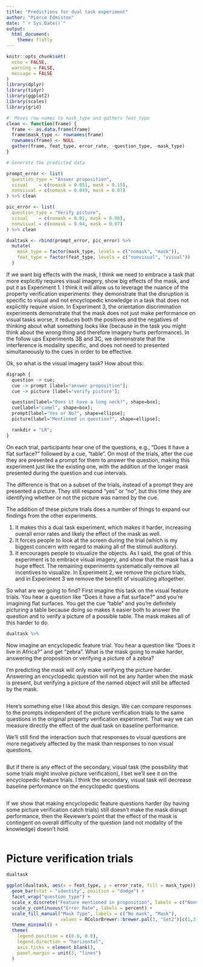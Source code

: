 ```yaml
---
title: "Predictions for dual task experiment"
author: "Pierce Edmiston"
date: "`r Sys.Date()`"
output:
  html_document:
    theme: flatly
---
```


```r
knitr::opts_chunk$set(
  echo = FALSE,
  warning = FALSE,
  message = FALSE
)
library(dplyr)
library(tidyr)
library(ggplot2)
library(scales)
library(grid)

#' Moves row names to mask_type and gathers feat_type
clean <- function(frame) {
  frame <- as.data.frame(frame)
  frame$mask_type <- rownames(frame)
  rownames(frame) <- NULL
  gather(frame, feat_type, error_rate, -question_type, -mask_type)
}

# Generate the predicted data

prompt_error <- list(
  question_type = "Answer proposition",
  visual    = c(nomask = 0.051, mask = 0.15),
  nonvisual = c(nomask = 0.049, mask = 0.07)
) %>% clean

pic_error <- list(
  question_type = "Verify picture",
  visual    = c(nomask = 0.01, mask = 0.08),
  nonvisual = c(nomask = 0.04, mask = 0.07)
) %>% clean

dualtask <- rbind(prompt_error, pic_error) %>%
  mutate(
    mask_type = factor(mask_type, levels = c("nomask", "mask")),
    feat_type = factor(feat_type, levels = c("nonvisual", "visual"))
  )
```

If we want big effects with the mask, I think we need to embrace a task that 
more explicitly requires visual imagery, show big effects of the mask, and put
it as Experiment 1. I think it will allow us to leverage the nuance of the
property verification experiments: they demonstrate that the disruption is
specific to visual and not encyclopedic knowledge in a task that does not
explicitly require vision. In Experiment 3, the orientation discrimination
experiments demonstrate that the mask does not just make performance on visual
tasks worse, it reduces both the positives and the negatives of thinking about
what something looks like (because in the task you might think about the wrong
thing and therefore imagery hurts performance). In the follow ups Experiments 3B
and 3C, we demonstrate that the interference is modality specific, and does not
need to presented simultaneously to the cues in order to be effective.

Ok, so what is the visual imagery task? How about this:

```r
digraph {
  question -> cue;
  cue -> prompt [label="answer proposition"];
  cue -> picture [label="verify picture"];

  question[label="Does it have a long neck?", shape=box];
  cue[label="camel", shape=box];
  prompt[label="Yes or No?", shape=ellipse];
  picture[label="Mentioned in question?", shape=ellipse];

  rankdir = "LR";
}
```

On each trial, participants hear one of the questions, e.g., “Does it have a
flat surface?” followed by a cue, “table”. On most of the trials, after the cue
they are presented a prompt for them to answer the question, making this
experiment just like the existing one, with the addition of the longer mask
presented during the question and cue intervals.

The difference is that on a subset of the trials, instead of a prompt they are
presented a picture. They still respond “yes” or “no”, but this time they are
identifying whether or not the picture was named by the cue.

The addition of these picture trials does a number of things to expand our
findings from the other experiments.

  1.  It makes this a dual task experiment, which makes it harder, increasing 
      overall error rates and likely the effect of the mask as well.
  2.  It forces people to look at the screen during the trial (which is my
      biggest concern with regard to making all of the stimuli auditory).
  3.  It encourages people to visualize the objects. As I said, the goal of this
      experiment is to embrace visual imagery, and show that the mask has a huge
      effect. The remaining experiments systematically remove all incentives to
      visualize. In Experiment 2, we remove the picture trials, and in Experiment 3
      we remove the benefit of visualizing altogether.

So what are we going to find? First imagine this task on the visual feature
trials. You hear a question like “Does it have a flat surface?” and you’re
imagining flat surfaces. You get the cue “table” and you’re definitely picturing
a table because doing so makes it easier both to answer the question and to
verify a picture of a possible table. The mask makes all of this harder to do.

```r
dualtask %>%

```

Now imagine an encyclopedic feature trial. You hear a question like “Does it
live in Africa?” and get “zebra”. What is the mask going to make harder,
answering the proposition or verifying a picture of a zebra?

I’m predicting the mask will only make verifying the picture harder. Answering
an encyclopedic question will not be any harder when the mask is present, but
verifying a picture of the named object will still be affected by the mask.

```r

```

Here’s something else I like about this design. We can compare responses to the
prompts independent of the picture verification trials to the same questions in
the original property verification experiment. That way we can measure directly
the effect of the dual task on baseline performance.

We’ll still find the interaction such that responses to visual questions are
more negatively affected by the mask than responses to non visual questions.

```r

```

But if there is any effect of the secondary, visual task (the possibility that
some trials might involve picture verification), I bet we’ll see it on the
encyclopedic feature trials. I think the secondary, visual task will decrease
baseline performance on the encyclopedic questions.

```r

```

If we show that making encyclopedic feature questions harder (by having some
picture verification catch trials) still doesn’t make the mask disrupt
performance, then the Reviewer’s point that the effect of the mask is contingent
on overall difficulty of the question (and not modality of the knowledge)
doesn’t hold.


```r

```


# Picture verification trials

```r
dualtask
```

```r
ggplot(dualtask, aes(x = feat_type, y = error_rate, fill = mask_type)) +
  geom_bar(stat = "identity", position = "dodge") +
  facet_wrap("question_type") +
  scale_x_discrete("Feature mentioned in proposition", labels = c("Nonvisual", "Visual")) +
  scale_y_continuous("Error Rate", labels = percent) +
  scale_fill_manual("Mask Type", labels = c("No mask", "Mask"), 
                    values = RColorBrewer::brewer.pal(3, "Set2")[c(1,3)]) +
  theme_minimal() +
  theme(
    legend.position = c(0.8, 0.8),
    legend.direction = "horizontal",
    axis.ticks = element_blank(),
    panel.margin = unit(3, "lines")
  )
```